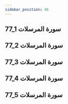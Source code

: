 ```yaml
---
sidebar_position: 46
---
```


## 77_1 سورة المرسلات
<YouTube videoId='RJpNbfWHYO0' opts={opts} />

## 77_2 سورة المرسلات
<YouTube videoId='3zu0PuWsb7c' opts={opts} />

## 77_3 سورة المرسلات
<YouTube videoId='GJ3qJbiNbwk' opts={opts} />

## 77_4 سورة المرسلات
<YouTube videoId='ziOiV_KMD4s' opts={opts} />

## 77_5 سورة المرسلات
<YouTube videoId='da73dNwy4z4' opts={opts} />

